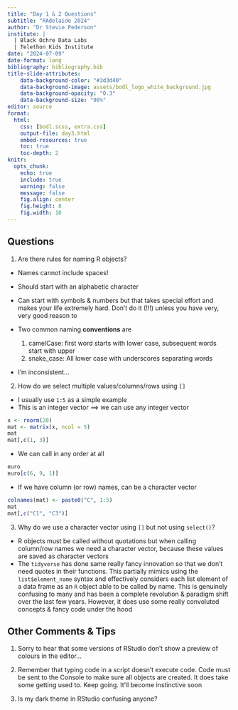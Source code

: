 ```yaml
---
title: "Day 1 & 2 Questions"
subtitle: "RAdelaide 2024"
author: "Dr Stevie Pederson"
institute: |
  | Black Ochre Data Labs
  | Telethon Kids Institute
date: "2024-07-09"
date-format: long
bibliography: bibliography.bib
title-slide-attributes:
    data-background-color: "#3d3d40"
    data-background-image: assets/bodl_logo_white_background.jpg
    data-background-opacity: "0.3"
    data-background-size: "90%"
editor: source
format: 
  html: 
    css: [bodl.scss, extra.css]
    output-file: day3.html
    embed-resources: true    
    toc: true
    toc-depth: 2
knitr: 
  opts_chunk: 
    echo: true
    include: true
    warning: false
    message: false
    fig.align: center  
    fig.height: 8
    fig.width: 10
---
```


## Questions

1. Are there rules for naming R objects?

- Names cannot include spaces!
- Should start with an alphabetic character
- Can start with symbols & numbers but that takes special effort and makes your life extremely hard. Don't do it (!!!) unless you have very, very good reason to

- Two common naming **conventions** are
    1. camelCase: first word starts with lower case, subsequent words start with upper
    2. snake_case: All lower case with underscores separating words
- I'm inconsistent...

2. How do we select multiple values/columns/rows using `[]`

- I usually use `1:5` as a simple example
- This is an integer vector $\implies$ we can use any integer vector

```r
x <- rnorm(20)
mat <- matrix(x, ncol = 5)
mat
mat[,c(1, 3)]
```

- We can call in any order at all

```r
euro
euro[c(6, 9, 1)]
```

- If we have column (or row) names, can be a character vector

```r
colnames(mat) <- paste0("C", 1:5)
mat
mat[,c("C1", "C3")]
```

3. Why do we use a character vector using `[]` but not using `select()`?

- R objects must be called without quotations but when calling column/row names we need a character vector, because these values are saved as character vectors
- The `tidyverse` has done same really fancy innovation so that we don't need quotes in their functions.
This partially mimics using the `list$element_name` syntax and effectively considers each list element of a data frame as an `R` object able to be called by name. This is genuinely confusing to many and has been a complete revolution & paradigm shift over the last few years. However, it does use some really convoluted concepts & fancy code under the hood

## Other Comments & Tips

1. Sorry to hear that some versions of RStudio don't show a preview of colours in the editor...

2. Remember that typing code in a script doesn't execute code. Code must be sent to the Console to make sure all objects are created. It does take some getting used to. Keep going. It'll become instinctive soon

3. Is my dark theme in RStudio confusing anyone?

